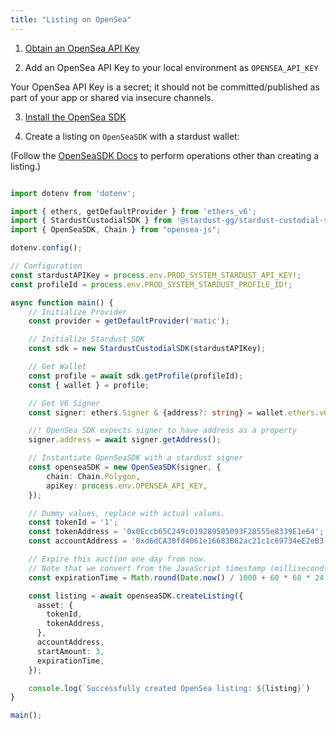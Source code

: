 ```yaml
---
title: "Listing on OpenSea"
---
```


1. [Obtain an OpenSea API Key](https://docs.opensea.io/reference/api-keys)

2. Add an OpenSea API Key to your local environment as `OPENSEA_API_KEY`

<Warning>Your OpenSea API Key is a secret; it should not be committed/published as part of your app or shared via insecure channels.</Warning>

3. [Install the OpenSea SDK](https://github.com/ProjectOpenSea/opensea-js/blob/main/developerDocs/quick-start.md)

4. Create a listing on `OpenSeaSDK` with a stardust wallet:

(Follow the [OpenSeaSDK Docs](https://github.com/ProjectOpenSea/opensea-js/blob/main/developerDocs/getting-started.md) to perform operations other than creating a listing.)

```ts ethers v6

import dotenv from 'dotenv';

import { ethers, getDefaultProvider } from 'ethers_v6';
import { StardustCustodialSDK } from '@stardust-gg/stardust-custodial-sdk';
import { OpenSeaSDK, Chain } from "opensea-js";

dotenv.config();

// Configuration
const stardustAPIKey = process.env.PROD_SYSTEM_STARDUST_API_KEY!;
const profileId = process.env.PROD_SYSTEM_STARDUST_PROFILE_ID!;

async function main() {
    // Initialize Provider
    const provider = getDefaultProvider('matic');

    // Initialize Stardust SDK
    const sdk = new StardustCustodialSDK(stardustAPIKey);

    // Get Wallet
    const profile = await sdk.getProfile(profileId);
    const { wallet } = profile;

    // Get V6 Signer
    const signer: ethers.Signer & {address?: string} = wallet.ethers.v6.getSigner(provider);

    //! OpenSea SDK expects signer to have address as a property
    signer.address = await signer.getAddress();

	// Instantiate OpenSeaSDK with a stardust signer
	const openseaSDK = new OpenSeaSDK(signer, {
		chain: Chain.Polygon,
		apiKey: process.env.OPENSEA_API_KEY,
	});

	// Dummy values, replace with actual values.
	const tokenId = '1';
	const tokenAddress = '0x0Eccb65C249c019289505093F28555e8339E1e64';
	const accountAddress = '0xd6dCA30fd4061e16683B62ac21c1c69734eE2eB3';

	// Expire this auction one day from now.
	// Note that we convert from the JavaScript timestamp (milliseconds) to seconds:
	const expirationTime = Math.round(Date.now() / 1000 + 60 * 60 * 24);

	const listing = await openseaSDK.createListing({
	  asset: {
	    tokenId,
	    tokenAddress,
	  },
	  accountAddress,
	  startAmount: 3,
	  expirationTime,
	});

	console.log(`Successfully created OpenSea listing: ${listing}`)
}

main();

```

